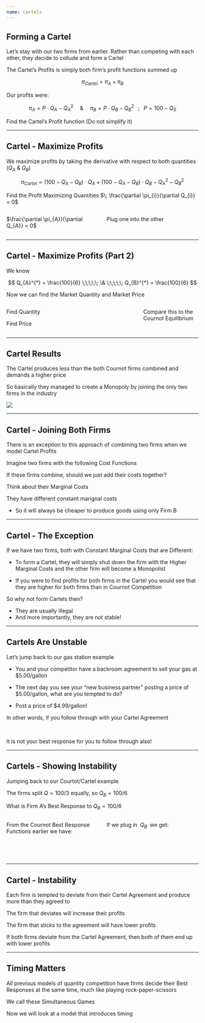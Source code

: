 ```yaml
---
name: cartels
---
```


## Forming a Cartel {.tiny}

Let's stay with our two firms from earlier. Rather than competing with each other, they decide to [collude]{.hi-purple} and form a [Cartel]{.hi-purple}

The [Cartel's Profits]{.hi-purple} is simply both firm's profit functions summed up

$$
    \pi_{Cartel} = \pi_{A} + \pi_{B}
$$

::: {.fragment .tiny}
Our profits were:

$$
    \pi_{A} = P \cdot Q_{A} - Q_{A}^{2} \;\;\;\;\; \& \;\;\;\;\; \pi_{B} = P \cdot Q_{B} - Q_{B}^{2} \;\;\; ; \;\;\; P = 100 - Q_{S}
$$
:::

::: {.fragment .small}
[Find the Cartel's Profit function (Do not simplify it)]{.hi .note .align-center}
:::

::: {.fragment .small}
\begin{align*}
    \pi_{Cartel} &= \pi_{A} + \pi_{B} \\
    \pi_{Cartel} &= (100 - Q_{A} - Q_{B}) \cdot Q_{A} + (100 - Q_{A} - Q_{B}) \cdot Q_{B} - Q_{A}^{2} - Q_{B}^{2} 
\end{align*}
:::

---

## Cartel - Maximize Profits

We maximize profits by taking the derivative with respect to both quantities $(Q_{A} \; \& \; Q_{B})$

$$
    \pi_{Cartel} = (100 - Q_{A} - Q_{B}) \cdot Q_{A} + (100 - Q_{A} - Q_{B}) \cdot Q_{B} - Q_{A}^{2} - Q_{B}^{2}
$$

[Find the Profit Maximizing Quantities $\; \frac{\partial \pi_{i}}{\partial Q_{i}} = 0$]{.hi .note .align-center}

:::: {.columns}

::: {.column width="50%"}
[$\frac{\partial \pi_{A}}{\partial Q_{A}} = 0$]{.hi .align-center .tiny}

::: {.fragment .tiny}
\begin{align*}
    &100 - 2Q_{A} - Q_{B} - Q_{B} - 2Q_{A} = 0 \\
    &100 - 4Q_{A} - 2Q_{B} = 0 \\
    &4Q_{A} = 100 - 2Q_{B} \\
\end{align*}

\begin{align*}
    Q_{A}^{*} &= 25 - \frac{1}{2}Q_{B} \\ 
    Q_{B}^{*} &= 25 - \frac{1}{2}Q_{A}
\end{align*}
:::

:::

::: {.column width="50%"}

::: {.fragment .tiny}
[Plug one into the other]{.hi .align-center .tiny}

\begin{align*}
    Q_{A} &= 25 - \frac{1}{2}\color{red}{\left(25 - \frac{1}{2}Q_{A} \right)} \\ 
    Q_{A} &= 25 - \frac{25}{2} + \frac{1}{4}Q_{A} \\ 
    \frac{3}{4}Q_{A} &= \frac{25}{2} \\
    Q_{A}^{*} &= \frac{100}{6} = Q_{B}^{*}
\end{align*}
:::

:::

::::

---

## Cartel - Maximize Profits (Part 2)

We know 

$$
    Q_{A}^{*} = \frac{100}{6} \;\;\;\;\; \& \;\;\;\;\; Q_{B}^{*} = \frac{100}{6}
$$

Now we can find the [Market Quantity and Market Price]{.hi}

:::: {.columns}

::: {.column width="70%"}

[Find Quantity]{.hi .align-center}

::: {.fragment .tiny}
\begin{align*}
    Q_{S} = Q_{A} + Q_{B} = \frac{100}{6} + \frac{100}{6} = \frac{100}{3} \approx 16.6
\end{align*}
:::

::: {.fragment .tiny}
[Find Price]{.hi .align-center}

\begin{align*}
    P = 100 - Q_{S} = 100 - \frac{100}{6} = \frac{200}{3} \approx 66.6
\end{align*}
:::

:::

::: {.column width="30%"}

::: {.fragment}
[Compare this to the Cournot Equilibrium]{.hi .align-center}

\begin{align*}
    Q_{C} = 40 \\ \\
    P_{C} = 60
\end{align*}
:::

:::

::::

---

## Cartel Results {.tiny}

The [Cartel]{.hi-purple} produces less than the both [Cournot firms]{.hi} combined and demands a higher price

So basically they managed to create a [Monopoly]{.hi-red} by joining the only two firms in the industry

![](images/market-equilibriums.png){fig-align="center"}

---

## Cartel - Joining Both Firms {.tiny}

There is an exception to this approach of combining two firms when we model [Cartel Profits]{.hi-purple}

::: {.fragment}
Imagine two firms with the following [Cost Functions]{.hi}

\begin{align*}
    \text{Firm A: } C(Q_{A}) = 10 \cdot Q_{A} \;\;\;\; ; \;\;\;\; \text{Firm B: } C(Q_{B}) = 5 \cdot Q_{B} 
\end{align*}

[If these firms combine, should we just add their costs together?]{.hi .align-center}

[Think about their Marginal Costs]{.hi .align-center}
:::

::: {.fragment}
\begin{align*}
    \text{Firm A Marginal Costs: } MC = 10 \\ \\
    \text{Firm B Marginal Costs: } MC = 5
\end{align*}

They have different constant marignal costs

::: {.incremental}
- So it will always be cheaper to produce goods using only Firm B
:::

:::

---

## Cartel - The Exception

If we have two firms, both with [Constant Marginal Costs that are Different]{.hi}:

::: {.incremental}
- To form a [Cartel]{.hi-purple}, they will simply shut down the firm with the [Higher Marginal Costs]{.hi} and the other firm will become a [Monopolist]{.hi-red}

- If you were to find profits for both firms in the [Cartel]{.hi-purple} you would see that they are higher for both firms than in [Cournot Competition]{.hi}
:::

::: {.fragment}
[So why not form Cartels then?]{.hi .align-center}

::: {.incremental}
- They are usually illegal
- And more importantly, they are not stable!
:::

:::

---

## Cartels Are Unstable

Let's jump back to our gas station example

::: {.incremental}
- You and your competitor have a backroom agreement to sell your gas at $5.00/gallon

- The next day you see your "new business partner" posting a price of $5.00/gallon, what are you tempted to do?

- Post a price of $4.99/gallon!
:::

::: {.fragment}
In other words, if you follow through with your [Cartel Agreement]{.hi-purple}

<br>

[It is not your best response for you to follow through also!]{.hi .align-center}
:::

---

## Cartels - Showing Instability

Jumping back to our [Courtot/Cartel]{.hi} example

The firms split $Q = 100/3$ equally, so $Q_{B} = 100/6$

What is Firm A's [Best Response]{.hi-orange} to $Q_{B} = 100/6$

:::: {.columns}

::: {.column width="50%"}

::: {.fragment}
From the [Cournot Best Response Functions]{.hi-orange} earlier we have:

<br><br>

\begin{align*}
    Q_{A}^{*} &= \frac{100 - Q_{B}}{4} = 25 - \frac{Q_{B}}{4}
\end{align*}
:::

:::

::: {.column width="50%"}

::: {.fragment .small}
[If we plug in $\; Q_{B} \;$ we get:]{.align-center .hi}

\begin{align*}
    Q_{A}^{*} &= 25 - \frac{Q_{B}}{4} \\
    Q_{A}^{*} &= 25 - \frac{\color{red}{\frac{100}{6}}}{4} \\
    Q_{A}^{*} &= 25 - \frac{25}{6} \\ 
    Q_{A}^{*} &\approx 21 > \frac{100}{6}
\end{align*}
:::

:::

::::

---

## Cartel - Instability

Each firm is tempted to deviate from their [Cartel Agreement]{.hi-purple} and produce more than they agreed to

The firm that deviates will increase their profits

The firm that sticks to the agreement will have lower profits

If both firms deviate from the [Cartel Agreement]{.hi-purple}, then both of them end up with lower profits

---

## Timing Matters

All previous models of quantity competition have firms decide their [Best Responses]{.hi-orange} at the same time, much like playing rock-paper-scissors

We call these [Simultaneous Games]{.hi}

::: {.fragment}
Now we will look at a model that introduces timing
:::